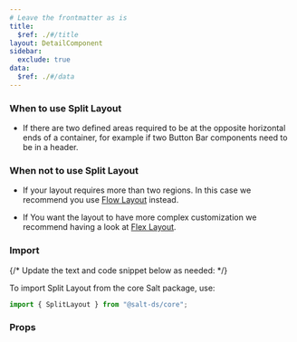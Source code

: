 ```yaml
---
# Leave the frontmatter as is
title:
  $ref: ./#/title
layout: DetailComponent
sidebar:
  exclude: true
data:
  $ref: ./#/data
---
```


### When to use Split Layout

- If there are two defined areas required to be at the opposite horizontal ends of a container, for example if two Button Bar components need to be in a header.

### When not to use Split Layout

- If your layout requires more than two regions. In this case we recommend you use [Flow Layout](/salt/components/flow-layout) instead.

- If You want the layout to have more complex customization we recommend having a look at [Flex Layout](/salt/components/flex-layout).

### Import

{/* Update the text and code snippet below as needed: */}

To import Split Layout from the core Salt package, use:

```js
import { SplitLayout } from "@salt-ds/core";
```

### Props

<PropsTable packageName="core" componentName="SplitLayout" />
